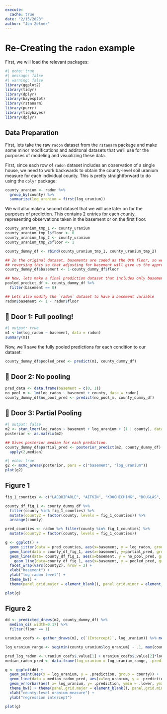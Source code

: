 ```yaml
---
execute:
  cache: true
date: "2/15/2023"
author: "Jon Zelner"
---
```


# Re-Creating the `radon` example

First, we will load the relevant packages:
```r
#| echo: true
#| message: false
#| warning: false
library(ggplot2)
library(tidyr)
library(dplyr)
library(bayesplot)
library(rstanarm)
library(purrr)
library(tidybayes)
library(dplyr)
```


## Data Preparation

First, lets take the raw `radon` dataset from the `rstanarm` package and make some minor modifications and additonal datasets that we'll use for the purposes of modeling and visualizing these data.

First, since each row of `radon` dataset includes an observation of a single house, we need to work backwards to obtain the county-level soil uranium measure for each individual county. This is pretty straightforward to do using the `dplyr` package:

```r
county_uranium <- radon %>%
  group_by(county) %>%
  summarize(log_uranium = first(log_uranium)) 
```

We will also make a second dataset that we will use later on for the purposes of prediction. This contains 2 entries for each county, representing observations taken in the basement or on the first floor.

```r
county_uranium_tmp_1 <- county_uranium
county_uranium_tmp_1$floor <- 0
county_uranium_tmp_2 <- county_uranium
county_uranium_tmp_2$floor <- 1

county_dummy_df <- rbind(county_uranium_tmp_1, county_uranium_tmp_2)

## In the original dataset, basements are coded as the 0th floor, so we are 
## reversing this so that adjusting for basement will give us the appropriate estimate
county_dummy_df$basement <- 1-county_dummy_df$floor

## Now, lets make a final prediction dataset that includes only basement observations
pooled_predict_df <- county_dummy_df %>%
  filter(basement == 0)

## Lets also modify the `radon` dataset to have a basement variable
radon$basement <- 1 - radon$floor
```

## 🚪 Door 1: Full pooling!

```r
#| output: true
m1 <-lm(log_radon ~ basement, data = radon)
summary(m1)
```
Now, we'll save the fully pooled predictions for each condition to our dataset:
```r
county_dummy_df$pooled_pred <- predict(m1, county_dummy_df)
```
## 🚪 Door 2: No pooling
```r
pred_data <- data.frame(basement = c(0, 1))
no_pool_m <- lm(log_radon ~ basement + county, data = radon)
county_dummy_df$no_pool_pred <- predict(no_pool_m, county_dummy_df)
```



## 🚪 Door 3: Partial Pooling

```r
#| output: false
m2 <- stan_lmer(log_radon ~ basement + log_uranium + (1 | county), data = radon)
posterior <- as.matrix(m2)

## Gives posterior median for each prediction.
county_dummy_df$partial_pred <- posterior_predict(m2, county_dummy_df) %>%
  apply(2,median) 
```

```r
#| echo: true
g2 <- mcmc_areas(posterior, pars = c("basement", "log_uranium"))
plot(g2)
```

## Figure 1

```r
fig_1_counties <- c("LACQUIPARLE", "AITKIN", "KOOCHICHING", "DOUGLAS", "CLAY", "STEARNS", "RAMSEY", "STLOUIS")

county_df_fig_1 <- county_dummy_df %>% 
  filter(county %in% fig_1_counties) %>%
  mutate(county2 = factor(county, levels = fig_1_counties)) %>%
  arrange(county)

pred_counties <- radon %>% filter(county %in% fig_1_counties) %>%
  mutate(county2 = factor(county, levels = fig_1_counties))

g <- ggplot() + 
  geom_jitter(data = pred_counties, aes(x=basement, y = log_radon, group=county2),height=0, width=0.1) + 
  geom_line(data = county_df_fig_1, aes(x=basement, y=partial_pred, group=county2), linetype="solid", colour="gray") + 
  geom_line(data= county_df_fig_1, aes(x=basement, y = no_pool_pred, group = county2)) + 
    geom_line(data=county_df_fig_1, aes(x=basement, y = pooled_pred, group = county2), linetype="dashed") + 
  facet_wrap(vars(county2), nrow = 2) +
  xlab("basement") + 
  ylab("log radon level") +
  theme_bw() + 
  theme(panel.grid.major = element_blank(), panel.grid.minor = element_blank())

plot(g)
```

## Figure 2 

```r
dd <- predicted_draws(m2, county_dummy_df) %>% 
  median_qi(.width=0.17) %>%
  filter(floor == 1)

uranium_coefs <- gather_draws(m2, c(`(Intercept)`, log_uranium)) %>% median_qi()

log_uranium_range <- seq(min(county_uranium$log_uranium) - .1, max(county_uranium$log_uranium) + .1, by = 0.1)

pred_log_radon <- uranium_coefs$.value[1] + uranium_coefs$.value[2]*log_uranium_range
median_radon_pred <- data.frame(log_uranium = log_uranium_range, .prediction = pred_log_radon)

g <- ggplot(dd) + 
  geom_point(aes(x = log_uranium, y = .prediction, group = county)) +
  geom_line(data = median_radon_pred, aes(x=log_uranium, y = .prediction)) + 
  geom_errorbar(aes( x= log_uranium, y= .prediction, ymin = .lower, ymax = .upper)) + 
  theme_bw() + theme(panel.grid.major = element_blank(), panel.grid.minor = element_blank()) + 
  xlab("county-level uranium measure") + 
  ylab("regression intercept")

plot(g)
```

